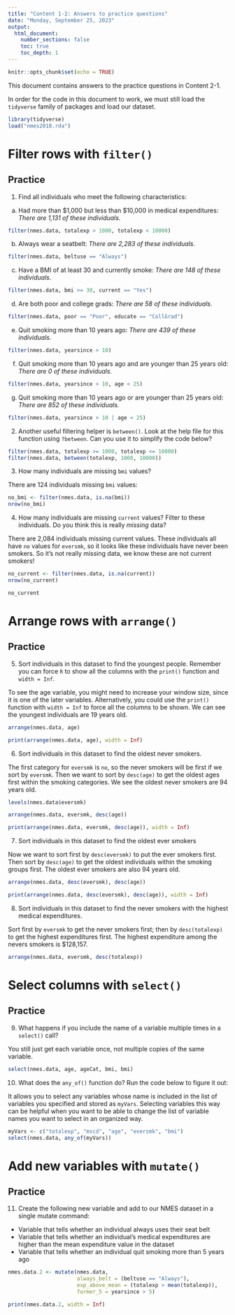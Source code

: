 ```yaml
---
title: "Content 1-2: Answers to practice questions"
date: "Monday, September 25, 2023"
output: 
  html_document:
    number_sections: false
    toc: true
    toc_depth: 1
---
```

```r
knitr::opts_chunk$set(echo = TRUE)
```

This document contains answers to the practice questions in Content 2-1. 

In order for the code in this document to work, we must still load the `tidyverse` family of packages and load our dataset.
```r
library(tidyverse)
load("nmes2018.rda")
```

# Filter rows with `filter()`

## Practice

1. Find all individuals who meet the following characteristics:

a. Had more than $1,000 but less than $10,000 in medical expenditures: *There are 1,131 of these individuals.*
```r
filter(nmes.data, totalexp > 1000, totalexp < 10000)
```

b. Always wear a seatbelt: *There are 2,283 of these individuals.*
```r
filter(nmes.data, beltuse == "Always")
```

c. Have a BMI of at least 30 and currently smoke: *There are 148 of these individuals.*
```r
filter(nmes.data, bmi >= 30, current == "Yes")
```

d. Are both poor and college grads: *There are 58 of these individuals.*
```r
filter(nmes.data, poor == "Poor", educate == "CollGrad")
```

e. Quit smoking more than 10 years ago: *There are 439 of these individuals.*
```r
filter(nmes.data, yearsince > 10)  
```

f. Quit smoking more than 10 years ago and are younger than 25 years old: *There are 0 of these individuals.*
```r
filter(nmes.data, yearsince > 10, age < 25)     
```

g. Quit smoking more than 10 years ago or are younger than 25 years old: *There are 852 of these individuals.*
```r
filter(nmes.data, yearsince > 10 | age < 25)       
```

2. Another useful filtering helper is `between()`.  Look at the help file for this function using `?between`.  Can you use it to simplify the code below?
```r
filter(nmes.data, totalexp >= 1000, totalexp <= 10000)
filter(nmes.data, between(totalexp, 1000, 10000))
```

3. How many individuals are missing `bmi` values?

There are 124 individuals missing `bmi` values:
```r
no_bmi <- filter(nmes.data, is.na(bmi))
nrow(no_bmi)
```

4. How many individuals are missing `current` values?  Filter to these individuals.  Do you think this is really *missing* data?

There are 2,084 individuals missing current values. These individuals all have `no` values for `eversmk`, so it looks like these individuals have never been smokers.  So it's not really missing data, we know these are not current smokers!
```r
no_current <- filter(nmes.data, is.na(current)) 
nrow(no_current)

no_current
```


# Arrange rows with `arrange()`

## Practice

5. Sort individuals in this dataset to find the youngest people. Remember you can force `R` to show all the columns with the `print()` function and `width = Inf`.

To see the age variable, you might need to increase your window size, since it is one of the later variables.  Alternatively, you could use the `print()` function with `width = Inf` to force all the columns to be shown. We can see the youngest individuals are 19 years old.
```r
arrange(nmes.data, age)

print(arrange(nmes.data, age), width = Inf)
```

6. Sort individuals in this dataset to find the oldest never smokers.

The first category for `eversmk` is `no`, so the never smokers will be first if we sort by `eversmk`.  Then we want to sort by `desc(age)` to get the oldest ages first within the smoking categories.  We see the oldest never smokers are 94 years old.
```r
levels(nmes.data$eversmk)

arrange(nmes.data, eversmk, desc(age))

print(arrange(nmes.data, eversmk, desc(age)), width = Inf)
```

7. Sort individuals in this dataset to find the oldest ever smokers

Now we want to sort first by `desc(eversmk)` to put the ever smokers first.  Then sort by `desc(age)` to get the oldest individuals within the smoking groups first.  The oldest ever smokers are also 94 years old.
```r
arrange(nmes.data, desc(eversmk), desc(age))

print(arrange(nmes.data, desc(eversmk), desc(age)), width = Inf)
```

8. Sort individuals in this dataset to find the never smokers with the highest medical expenditures.

Sort first by `eversmk` to get the never smokers first; then by `desc(totalexp)` to get the highest expenditures first.  The highest expenditure among the nevers smokers is $128,157.
```r
arrange(nmes.data, eversmk, desc(totalexp))
```


# Select columns with `select()`

## Practice

9. What happens if you include the name of a variable multiple times in a `select()` call?

You still just get each variable once, not multiple copies of the same variable.

```r
select(nmes.data, age, ageCat, bmi, bmi)
```

10. What does the `any_of()` function do? Run the code below to figure it out:

It allows you to select any variables whose name is included in the list of variables you specified and stored as `myVars`.  Selecting variables this way can be helpful when you want to be able to change the list of variable names you want to select in an organized way.
```r
myVars <- c("totalexp", "mscd", "age", "eversmk", "bmi")
select(nmes.data, any_of(myVars))
```


# Add new variables with `mutate()`

## Practice

11. Create the following new variable and add to our NMES dataset in a single mutate command:

* Variable that tells whether an individual always uses their seat belt
* Variable that tells whether an individual's medical expenditures are higher than the mean expenditure value in the dataset
* Variable that tells whether an individual quit smoking more than 5 years ago

```r
nmes.data.2 <- mutate(nmes.data, 
                      always_belt = (beltuse == "Always"),
                      exp_above_mean = (totalexp > mean(totalexp)),
                      former_5 = yearsince > 5)

print(nmes.data.2, width = Inf)
```